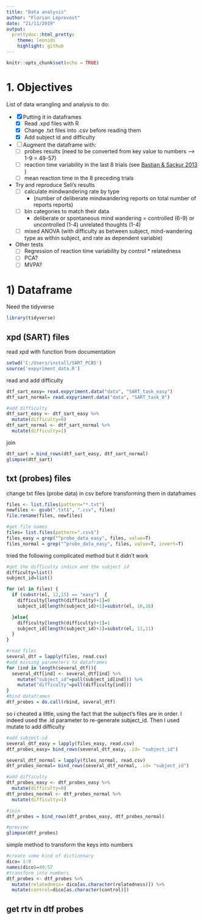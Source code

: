 ```yaml
---
title: "Data analysis"
author: "Florian Leprevost"
date: "21/11/2019"
output:
  prettydoc::html_pretty:
    theme: leonids
    highlight: github
---
```


```r
knitr::opts_chunk$set(echo = TRUE)
```

# 1. Objectives
List of data wrangling and analysis to do:

- [x] Putting it in dataframes
  - [x] Read .xpd files with R
  - [x] Change .txt files into .csv before reading them
  - [x] Add subject id and difficulty
  
- [ ] Augment the dataframe with:
  - [ ] probes results (need to be converted from key value to numbers --> 1-9 = 49-57)
  - [ ] reaction time variability in the last 8 trials (see [Bastian & Sackur 2013](https://www.frontiersin.org/articles/10.3389/fpsyg.2013.00573/full) )
  - [ ] mean reaction time in the 8 preceding trials
  
- Try and reproduce Seli's results
  - [ ] calculate mindwandering rate by type
    - (number of deliberate mindwandering reports on total number of reports reports)
  - [ ] bin categories to match their data 
    - deliberate or spontaneous mind wandering = controlled (6-9) or uncontrolled (1-4) unrelated thoughts (1-4)
  - [ ] mixed ANOVA (with difficulty as between subject, mind-wandering type as within subject, and rate as dependent variable) 
  
- Other tests
  - [ ] Regression of reaction time variability by control * relatedness
  - [ ] PCA? 
  - [ ] MVPA?
  

# 1) Dataframe
Need the tidyverse

```r
library(tidyverse)
```
## xpd (SART) files

read xpd with function from documentation
```r
setwd('C:/Users/install/SART_PCBS')
source('expyriment_data.R')
```
read and add difficulty
```r
dtf_sart_easy= read.expyriment.data("data", "SART_task_easy")
dtf_sart_normal= read.expyriment.data("data", "SART_task_0")

#add difficulty
dtf_sart_easy <- dtf_sart_easy %>% 
  mutate(difficulty=0)
dtf_sart_normal <- dtf_sart_normal %>% 
  mutate(difficulty=1)
```
join
```r
dtf_sart = bind_rows(dtf_sart_easy, dtf_sart_normal)
glimpse(dtf_sart)
```



## txt (probes) files


change txt files (probe data) in csv before transforming them in dataframes

```r
files <- list.files(pattern="*.txt")
newfiles <- gsub(".txt$", ".csv", files)
file.rename(files, newfiles)
```

```r
#get file names
files= list.files(pattern=".csv$")
files_easy = grep("^probe_data_easy", files, value=T)
files_normal = grep("^probe_data_easy", files, value=T, invert=T)
```

tried the following complicated method but it didn't work
```r
#get the difficulty indice and the subject id
difficulty=list()
subject_id=list()

for (el in files) {
  if (substr(el, 12,15) == "easy")  {
    difficulty[length(difficulty)+1]=0
    subject_id[length(subject_id)+1]=substr(el, 16,16)

  }else{
    difficulty[length(difficulty)+1]=1
    subject_id[length(subject_id)+1]=substr(el, 11,11)
  }
}

#read files
several_dtf = lapply(files, read.csv)
#add missing parameters to dataframes
for (ind in length(several_dtf)){
  several_dtf[ind] <- several_dtf[ind] %>%
    mutate("subject_id"=pull(subject_id[ind])) %>%
    mutate("difficulty"=pull(difficulty[ind]))
}
#bind dataframes
dtf_probes = do.call(rbind, several_dtf)

```
so i cheated a little, using the fact that the subject's files are in order. I indeed used the .id parameter to re-generate subject_id. Then I used mutate to add difficulty
```r
#add subject-id
several_dtf_easy = lapply(files_easy, read.csv)
dtf_probes_easy= bind_rows(several_dtf_easy, .id= "subject_id")

several_dtf_normal = lapply(files_normal, read.csv)
dtf_probes_normal= bind_rows(several_dtf_normal, .id= "subject_id")

#add difficulty
dtf_probes_easy <- dtf_probes_easy %>% 
  mutate(difficulty=0)
dtf_probes_normal <- dtf_probes_normal %>% 
  mutate(difficulty=1)

#join
dtf_probes = bind_rows(dtf_probes_easy, dtf_probes_normal)

#preview
glimpse(dtf_probes)
```

simple method to transform the keys into numbers
```r
#create some kind of dictionnary
dico= 1:9
names(dico)=49:57
#transform into numbers
dtf_probes <- dtf_probes %>% 
  mutate(relatedness= dico[as.character(relatedness)]) %>% 
  mutate(control=dico[as.character(control)])
```


## get rtv in dtf probes


